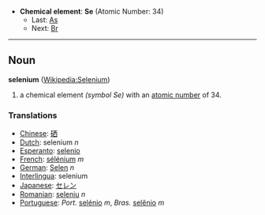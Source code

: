 *'''Chemical element''': '''Se''' (Atomic Number: 34)
**Last: [[Arsenic|As]]
**Next: [[Bromine|Br]]
----
== Noun ==
'''selenium''' ([[en:Selenium|Wikipedia:Selenium]])

# a chemical element ''(symbol Se)'' with an [[atomic number]] of 34.

===Translations===
*[[Chinese]]: [[硒]]
*[[Dutch]]: selenium ''n''
*[[Esperanto]]: [[selenio]]
*[[French]]: [[sélénium]] ''m''
*[[German]]: [[Selen]] ''n''
*[[Interlingua]]: selenium
*[[Japanese]]: [[セレン]]
*[[Romanian]]: [[seleniu]] ''n''
*[[Portuguese]]: ''Port.'' [[selénio]] ''m'', ''Bras.'' [[selênio]] ''m''
